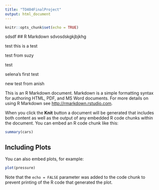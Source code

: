 ```yaml
---
title: "TO404FinalProject"
output: html_document
---
```


```r
knitr::opts_chunk$set(echo = TRUE)
```
sdsdf
## R Markdown
sdvosdskgkjbjkhg

test this is a test


test from suzy

test

selena's first test

new test from anish 



This is an R Markdown document. Markdown is a simple formatting syntax for authoring HTML, PDF, and MS Word documents. For more details on using R Markdown see <http://rmarkdown.rstudio.com>.

When you click the **Knit** button a document will be generated that includes both content as well as the output of any embedded R code chunks within the document. You can embed an R code chunk like this:

```r
summary(cars)
```

## Including Plots

You can also embed plots, for example:

```r
plot(pressure)
```

Note that the `echo = FALSE` parameter was added to the code chunk to prevent printing of the R code that generated the plot.
